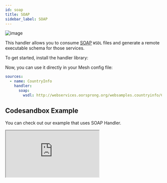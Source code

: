 ```yaml
---
id: soap
title: SOAP
sidebar_label: SOAP
---
```

![image](https://user-images.githubusercontent.com/20847995/79220083-0a1d3a00-7e5c-11ea-9ac5-855428121143.png)

This handler allows you to consume [SOAP](https://soapui.org) `WSDL` files and generate a remote executable schema for those services.

To get started, install the handler library:

<PackageInstall packages="@graphql-mesh/soap" />

Now, you can use it directly in your Mesh config file:

```yml
sources:
  - name: CountryInfo
    handler:
      soap:
        wsdl: http://webservices.oorsprong.org/websamples.countryinfo/CountryInfoService.wso?WSDL
```

## Codesandbox Example

You can check out our example that uses SOAP Handler.

<iframe
     src="https://codesandbox.io/embed/github/Urigo/graphql-mesh/tree/master/examples/soap-country-info?fontsize=14&hidenavigation=1&theme=dark&module=%2F.meshrc.yml"
     style={{width:"100%", height:"500px", border:"0", borderRadius: "4px", overflow:"hidden"}}
     title="country-info-example"
     allow="geolocation; microphone; camera; midi; vr; accelerometer; gyroscope; payment; ambient-light-sensor; encrypted-media; usb"
     sandbox="allow-modals allow-forms allow-popups allow-scripts allow-same-origin"/>

## Config API Reference

{@import ../generated-markdown/SoapHandler.generated.md}
